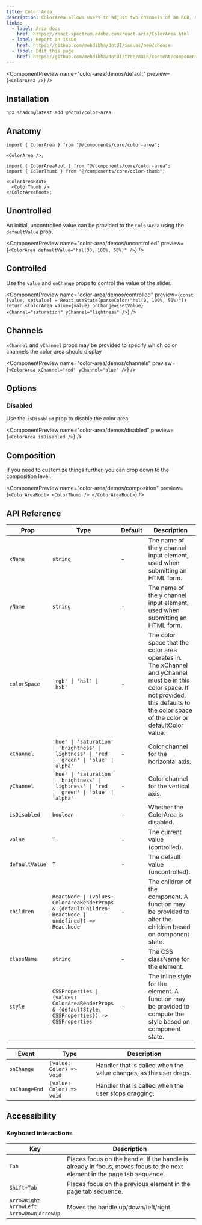 ```yaml
---
title: Color Area
description: ColorArea allows users to adjust two channels of an RGB, HSL or HSB color value against a two-dimensional gradient background.
links:
  - label: Aria docs
    href: https://react-spectrum.adobe.com/react-aria/ColorArea.html
  - label: Report an issue
    href: https://github.com/mehdibha/dotUI/issues/new/choose
  - label: Edit this page
    href: https://github.com/mehdibha/dotUI/tree/main/content/components/colors/color-area.mdx?plain=1
---
```


<ComponentPreview name="color-area/demos/default" preview={`<ColorArea />`} />

## Installation

```package-install
npx shadcn@latest add @dotui/color-area
```

## Anatomy

```tsx
import { ColorArea } from "@/components/core/color-area";

<ColorArea />;
```

```tsx
import { ColorAreaRoot } from "@/components/core/color-area";
import { ColorThumb } from "@/components/core/color-thumb";

<ColorAreaRoot>
  <ColorThumb />
</ColorAreaRoot>;
```

## Unontrolled

An initial, uncontrolled value can be provided to the `ColorArea` using the `defaultValue` prop.

<ComponentPreview
  name="color-area/demos/uncontrolled"
  preview={`<ColorArea defaultValue="hsl(30, 100%, 50%)" />`}
/>

## Controlled

Use the `value` and `onChange` props to control the value of the slider.

<ComponentPreview
  name="color-area/demos/controlled"
  preview={`const [value, setValue] = React.useState(parseColor("hsl(0, 100%, 50%)"))
return <ColorArea value={value} onChange={setValue} xChannel="saturation" yChannel="lightness" />`}
/>

## Channels

`xChannel` and `yChannel` props may be provided to specify which color channels the color area should display

<ComponentPreview
  name="color-area/demos/channels"
  preview={`<ColorArea xChannel="red" yChannel="blue" />`}
/>

## Options

### Disabled

Use the `isDisabled` prop to disable the color area.

<ComponentPreview
  name="color-area/demos/disabled"
  preview={`<ColorArea isDisabled />`}
/>

## Composition

If you need to customize things further, you can drop down to the composition level.

<ComponentPreview
  name="color-area/demos/composition"
  preview={`<ColorAreaRoot>
    <ColorThumb />
  </ColorAreaRoot>`}
/>

## API Reference

| Prop           | Type                                                                                                   | Default | Description                                                                                                                                                                                   |
| -------------- | ------------------------------------------------------------------------------------------------------ | ------- | --------------------------------------------------------------------------------------------------------------------------------------------------------------------------------------------- |
| `xName`        | `string`                                                                                               | -       | The name of the y channel input element, used when submitting an HTML form.                                                                                                                   |
| `yName`        | `string`                                                                                               | -       | The name of the y channel input element, used when submitting an HTML form.                                                                                                                   |
| `colorSpace`   | `'rgb' \| 'hsl' \| 'hsb'`                                                                              | -       | The color space that the color area operates in. The xChannel and yChannel must be in this color space. If not provided, this defaults to the color space of the color or defaultColor value. |
| `xChannel`     | `'hue' \| 'saturation' \| 'brightness' \| 'lightness' \| 'red' \| 'green' \| 'blue' \| 'alpha'`        | -       | Color channel for the horizontal axis.                                                                                                                                                        |
| `yChannel`     | `'hue' \| 'saturation' \| 'brightness' \| 'lightness' \| 'red' \| 'green' \| 'blue' \| 'alpha'`        | -       | Color channel for the vertical axis.                                                                                                                                                          |
| `isDisabled`   | `boolean`                                                                                              | -       | Whether the ColorArea is disabled.                                                                                                                                                            |
| `value`        | `T`                                                                                                    | -       | The current value (controlled).                                                                                                                                                               |
| `defaultValue` | `T`                                                                                                    | -       | The default value (uncontrolled).                                                                                                                                                             |
| `children`     | `ReactNode \| (values: ColorAreaRenderProps & {defaultChildren: ReactNode \| undefined}) => ReactNode` | -       | The children of the component. A function may be provided to alter the children based on component state.                                                                                     |
| `className`    | `string`                                                                                               | -       | The CSS className for the element.                                                                                                                                                            |
| `style`        | `CSSProperties \| (values: ColorAreaRenderProps & {defaultStyle: CSSProperties}) => CSSProperties`     | -       | The inline style for the element. A function may be provided to compute the style based on component state.                                                                                   |

| Event         | Type                     | Description                                                       |
| ------------- | ------------------------ | ----------------------------------------------------------------- |
| `onChange`    | `(value: Color) => void` | Handler that is called when the value changes, as the user drags. |
| `onChangeEnd` | `(value: Color) => void` | Handler that is called when the user stops dragging.              |

## Accessibility

### Keyboard interactions

| Key                                            | Description                                                                                                              |
| ---------------------------------------------- | ------------------------------------------------------------------------------------------------------------------------ |
| `Tab`                                          | Places focus on the handle. If the handle is already in focus, moves focus to the next element in the page tab sequence. |
| `Shift+Tab`                                    | Places focus on the previous element in the page tab sequence.                                                           |
| `ArrowRight` `ArrowLeft` `ArrowDown` `ArrowUp` | Moves the handle up/down/left/right.                                                                                     |
